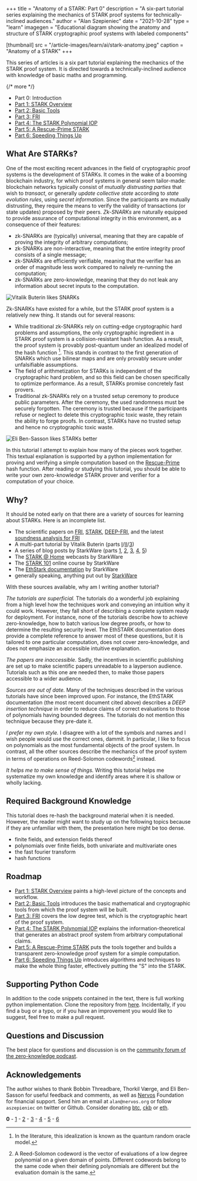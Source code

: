 +++
title = "Anatomy of a STARK: Part 0"
description = "A six-part tutorial series explaining the mechanics of STARK proof systems for technically-inclined audiences."
author = "Alan Szepieniec"
date = "2021-10-28"
type = "learn"
imagegen = "Educational diagram showing the anatomy and structure of STARK cryptographic proof systems with labeled components"

[thumbnail]
src = "/article-images/learn/ai/stark-anatomy.jpeg"
caption = "Anatomy of a STARK"
+++


This series of articles is a six part tutorial explaining the mechanics of the STARK proof system. It is directed towards a technically-inclined audience with knowledge of basic maths and programming.

{/*  more  */}

 - Part 0: Introduction
 - [Part 1: STARK Overview](overview)
 - [Part 2: Basic Tools](basic-tools)
 - [Part 3: FRI](fri)
 - [Part 4: The STARK Polynomial IOP](stark)
 - [Part 5: A Rescue-Prime STARK](rescue-prime)
 - [Part 6: Speeding Things Up](faster)

## What Are STARKs?

One of the most exciting recent advances in the field of cryptographic proof systems is the development of STARKs. It comes in the wake of a booming blockchain industry, for which proof systems in general seem tailor-made: blockchain networks typically consist of *mutually distrusting parties* that wish to *transact*, or generally *update collective state* according to *state evolution rules*, using *secret information*. Since the participants are mutually distrusting, they require the means to verify the validity of transactions (or state updates) proposed by their peers. *Zk-SNARKs* are naturally equipped to provide assurance of computational integrity in this environment, as a consequence of their features:
 - zk-SNARKs are (typically) universal, meaning that they are capable of proving the integrity of arbitrary computations;
 - zk-SNARKs are non-interactive, meaning that the entire integrity proof consists of a single message;
 - zk-SNARKs are efficiently verifiable, meaning that the verifier has an order of magnitude less work compared to naïvely re-running the computation;
 - zk-SNARKs are zero-knowledge, meaning that they do not leak any information about secret inputs to the computation.

 ![Vitalik Buterin likes SNARKs](/article-images/learn/twitter-vitalik.png "Zk-SNARKs are expected to be a significant revolution.")

Zk-SNARKs have existed for a while, but the STARK proof system is a relatively new thing. It stands out for several reasons:
 - While traditional zk-SNARKs rely on cutting-edge cryptographic hard problems and assumptions, the only cryptographic ingredient in a STARK proof system is a collision-resistant hash function. As a result, the proof system is provably post-quantum under an idealized model of the hash function [^1]. This stands in contrast to the first generation of SNARKs which use bilinear maps and are only provably secure under unfalsifiable assumptions.
 - The field of arithmetization for STARKs is independent of the cryptographic hard problem, and so this field can be chosen specifically to optimize performance. As a result, STARKs promise concretely fast provers.
 - Traditional zk-SNARKs rely on a trusted setup ceremony to produce public parameters. After the ceremony, the used randomness must be securely forgotten. The ceremony is trusted because if the participants refuse or neglect to delete this cryptographic toxic waste, they retain the ability to forge proofs. In contrast, STARKs have no trusted setup and hence no cryptographic toxic waste.

 ![Eli Ben-Sasson likes STARKs better](/article-images/learn/twitter-eli.png "STARKs will beat SNARKs")

In this tutorial I attempt to explain how many of the pieces work together. This textual explanation is supported by a python implementation for proving and verifying a simple computation based on the [Rescue-Prime](https://eprint.iacr.org/2020/1143.pdf) hash function. After reading or studying this tutorial, you should be able to write your own zero-knowledge STARK prover and verifier for a computation of your choice.

## Why?

It should be noted early on that there are a variety of sources for learning about STARKs. Here is an incomplete list.
 - The scientific papers on [FRI](https://eccc.weizmann.ac.il/report/2017/134/revision/1/download/), [STARK](https://eprint.iacr.org/2018/046.pdf), [DEEP-FRI](https://eprint.iacr.org/2019/336.pdf), and the latest [soundness analysis for FRI](https://eccc.weizmann.ac.il/report/2020/083/)
 - A multi-part tutorial by Vitalik Buterin (parts [I](https://vitalik.ca/general/2017/11/09/starks_part_1.html)/[II](https://vitalik.ca/general/2017/11/22/starks_part_2.html)/[3](https://vitalik.ca/general/2018/07/21/starks_part_3.html))
 - A series of blog posts by StarkWare (parts [1](https://medium.com/starkware/stark-math-the-journey-begins-51bd2b063c71), [2](https://medium.com/starkware/arithmetization-i-15c046390862), [3](https://medium.com/starkware/arithmetization-ii-403c3b3f4355), [4](https://medium.com/starkware/low-degree-testing-f7614f5172db), [5](https://medium.com/starkware/a-framework-for-efficient-starks-19608ba06fbe))
 - The [STARK @ Home](https://www.youtube.com/playlist?list=PLcIyXLwiPilUFGw7r2uyWerOkbx4GFMXq) webcasts by StarkWare
 - The [STARK 101](https://starkware.co/developers-community/stark101-onlinecourse/) online course by StarkWare
 - The [EthStark documentation](https://eprint.iacr.org/2021/582.pdf) by StarkWare
 - generally speaking, anything put out by [StarkWare](https://starkware.co)

With these sources available, why am I writing another tutorial?

*The tutorials are superficial.* The tutorials do a wonderful job explaining from a high level how the techniques work and conveying an intuition why it could work. However, they fall short of describing a complete system ready for deployment. For instance, none of the tutorials describe how to achieve zero-knowledge, how to batch various low degree proofs, or how to determine the resulting security level. The EthSTARK documentation does provide a complete reference to answer most of these questions, but it is tailored to one particular computation, does not cover zero-knowledge, and does not emphasize an accessible intuitive explanation.

*The papers are inaccessible.* Sadly, the incentives in scientific publishing are set up to make scientific papers unreadable to a layperson audience. Tutorials such as this one are needed then, to make those papers accessible to a wider audience.

*Sources are out of date.* Many of the techniques described in the various tutorials have since been improved upon. For instance, the EthSTARK documentation (the most recent document cited above) describes a *DEEP insertion technique* in order to reduce claims of correct evaluations to those of polynomials having bounded degrees. The tutorials do not mention this technique because they pre-date it.

*I prefer my own style.* I disagree with a lot of the symbols and names and I wish people would use the correct ones, dammit. In particular, I like to focus on polynomials as the most fundamental objects of the proof system. In contrast, all the other sources describe the mechanics of the proof system in terms of operations on Reed-Solomon codewords[^2] instead.

*It helps me to make sense of things.* Writing this tutorial helps me systematize my own knowledge and identify areas where it is shallow or wholly lacking. 

## Required Background Knowledge

This tutorial does re-hash the background material when it is needed. However, the reader might want to study up on the following topics because if they are unfamiliar with them, the presentation here might be too dense.

- finite fields, and extension fields thereof
- polynomials over finite fields, both univariate and multivariate ones
- the fast fourier transform
- hash functions

## Roadmap

 - [Part 1: STARK Overview](overview) paints a high-level picture of the concepts and workflow.
 - [Part 2: Basic Tools](basic-tools) introduces the basic mathematical and cryptographic tools from which the proof system will be built.
 - [Part 3: FRI](fri) covers the low degree test, which is the cryptographic heart of the proof system.
 - [Part 4: The STARK Polynomial IOP](stark) explains the information-theoretical that generates an abstract proof system from arbitrary computational claims.
 - [Part 5: A Rescue-Prime STARK](rescue-prime) puts the tools together and builds a transparent zero-knowledge proof system for a simple computation.
 - [Part 6: Speeding Things Up](faster) introduces algorithms and techniques to make the whole thing faster, effectively putting the "S" into the STARK.

## Supporting Python Code

In addition to the code snippets contained in the text, there is full working python implementation. Clone the repository from [here](https://github.com/aszepieniec/stark-anatomy). Incidentally, if you find a bug or a typo, or if you have an improvement you would like to suggest, feel free to make a pull request.

## Questions and Discussion

The best place for questions and discussion is on the [community forum of the zero-knowledge podcast](https://community.zeroknowledge.fm). 

## Acknowledgements

The author wishes to thank Bobbin Threadbare, Thorkil Værge, and Eli Ben-Sasson for useful feedback and comments, as well as [Nervos](https://nervos.org) Foundation for financial support. Send him an email at `alan@nervos.org` or follow `aszepieniec` on twitter or Github. Consider donating [btc](bitcoin:bc1qg32wme6sqltus5e9yzuq4y56xxc0rutly8ak7y), [ckb](nervos:ckb1qyq9s4rvld206a3rl6jmzxav4ffx58uj5prsv867ml) or [eth](ethereum:0x934B24cE32ceEDB38ce088Da1D9366Fa23F7B3f4).

**0** - [1](overview) - [2](basic-tools) - [3](fri) - [4](stark) - [5](rescue-prime) - [6](faster)

[^1]: In the literature, this idealization is known as the quantum random oracle model.
[^2]: A Reed-Solomon codeword is the vector of evaluations of a low degree polynomial on a given domain of points. Different codewords belong to the same code when their defining polynomials are different but the evaluation domain is the same.
